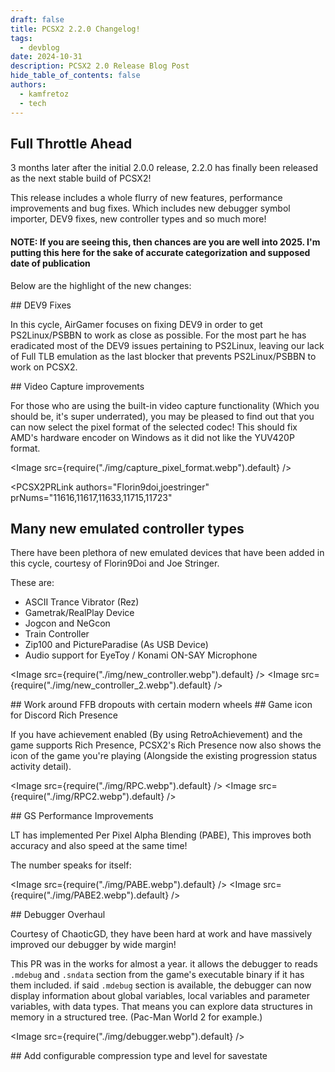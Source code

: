 ```yaml
---
draft: false
title: PCSX2 2.2.0 Changelog!
tags:
  - devblog
date: 2024-10-31
description: PCSX2 2.0 Release Blog Post
hide_table_of_contents: false
authors:
  - kamfretoz
  - tech
---
```


<head>
  <meta name="twitter:card" content="summary_large_image" />
</head>

## Full Throttle Ahead

3 months later after the initial 2.0.0 release, 2.2.0 has finally been released as the next stable build of PCSX2!

This release includes a whole flurry of new features, performance improvements and bug fixes. Which includes new debugger symbol importer, DEV9 fixes, new controller types and so much more!

#### NOTE: If you are seeing this, then chances are you are well into 2025. I'm putting this here for the sake of accurate categorization and supposed date of publication

<!--truncate-->

Below are the highlight of the new changes:

<PCSX2PRLink authors="TheLastRar" prNums="11538,11885,11911,11908,11925,11931">
  ## DEV9 Fixes
</PCSX2PRLink>

In this cycle, AirGamer focuses on fixing DEV9 in order to get PS2Linux/PSBBN to work as close as possible. For the most part he has eradicated most of the DEV9 issues pertaining to PS2Linux, leaving our lack of Full TLB emulation as the last blocker that prevents PS2Linux/PSBBN to work on PCSX2.

<PCSX2PRLink authors="F0bes" prNums="11593">
  ## Video Capture improvements
</PCSX2PRLink>

For those who are using the built-in video capture functionality (Which you should be, it's super underrated), you may be pleased to find out that you can now select the pixel format of the selected codec! This should fix AMD's hardware encoder on Windows as it did not like the YUV420P format.

<Image src={require("./img/capture_pixel_format.webp").default} />

<PCSX2PRLink
  authors="Florin9doi,joestringer"
  prNums="11616,11617,11633,11715,11723"
>
  ## Many new emulated controller types
</PCSX2PRLink>

There have been plethora of new emulated devices that have been added in this cycle, courtesy of Florin9Doi and Joe Stringer.

These are:

- ASCII Trance Vibrator (Rez)
- Gametrak/RealPlay Device
- Jogcon and NeGcon
- Train Controller
- Zip100 and PictureParadise (As USB Device)
- Audio support for EyeToy / Konami ON-SAY Microphone

<Image src={require("./img/new_controller.webp").default} />
<Image src={require("./img/new_controller_2.webp").default} />

<PCSX2PRLink authors="badfontkeming" prNums="11906,11915">
  ## Work around FFB dropouts with certain modern wheels
</PCSX2PRLink>

<PCSX2PRLink authors="KamFretoZ" prNums="11730,11804">
  ## Game icon for Discord Rich Presence
</PCSX2PRLink>

If you have achievement enabled (By using RetroAchievement) and the game supports Rich Presence, PCSX2's Rich Presence now also shows the icon of the game you're playing (Alongside the existing progression status activity detail).

<Image src={require("./img/RPC.webp").default} />
<Image src={require("./img/RPC2.webp").default} />

<PCSX2PRLink authors="lightningterror" prNums="11737,11748">
  ## GS Performance Improvements
</PCSX2PRLink>

LT has implemented Per Pixel Alpha Blending (PABE), This improves both accuracy and also speed at the same time!

The number speaks for itself:

<Image src={require("./img/PABE.webp").default} />
<Image src={require("./img/PABE2.webp").default} />

<PCSX2PRLink authors="chaoticgd" prNums="10224">
  ## Debugger Overhaul
</PCSX2PRLink>

Courtesy of ChaoticGD, they have been hard at work and have massively improved our debugger by wide margin!

This PR was in the works for almost a year. it allows the debugger to reads `.mdebug` and `.sndata` section from the game's executable binary if it has them included. if said `.mdebug` section is available, the debugger can now display information about global variables, local variables and parameter variables, with data types. That means you can explore data structures in memory in a structured tree. (Pac-Man World 2 for example.)

<Image src={require("./img/debugger.webp").default} />

<PCSX2PRLink authors="KamFretoZ" prNums="11848">
  ## Add configurable compression type and level for savestate
</PCSX2PRLink>
